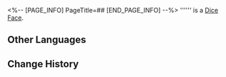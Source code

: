 <%-- [PAGE_INFO]
PageTitle=##
[END_PAGE_INFO] --%>
{{Item Infobox
|id          = 250517
|image       = Item .png{{subst:void|<!--$UPLOAD:<<SpriteOutput/Rogue/DLC/RogueNous/DicefaceFigures/IconRogueDlcDiceFace_2018.png>-<Item .png>-<Item Icons>>-->}}
|type        = Dice Face
|invCategory = 
|rarity      = 4
|effect      = 
|description = 
}}
'''''' is a [[Dice Face]].

==Other Languages==
{{Other Languages
|en   = 
|zhs  = 
|zht  = 
|ja   = 
|ko   = 
|es   = 
|fr   = 
|ru   = 
|th   = 
|vi   = 
|de   = 
|id   = 
|pt   = 
}}

==Change History==
{{Change History|1.6}}